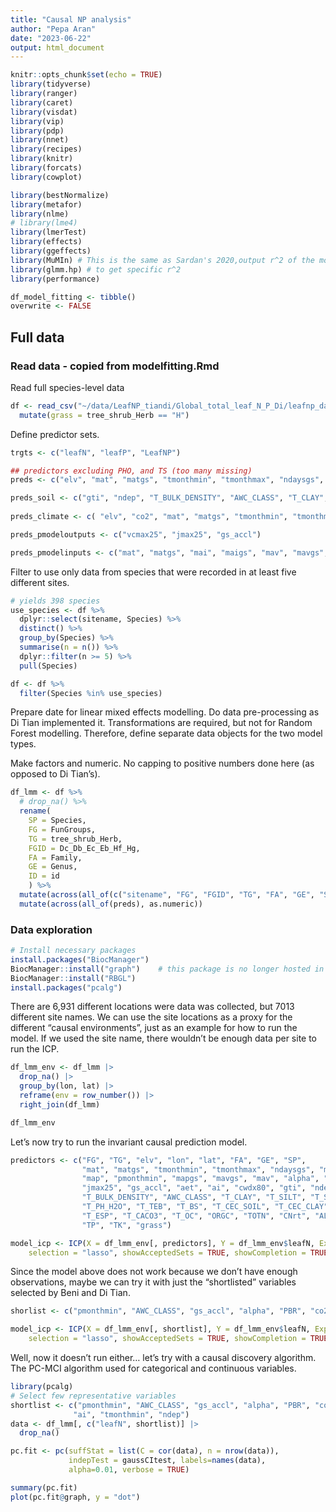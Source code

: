 ```yaml
---
title: "Causal NP analysis"
author: "Pepa Aran"
date: "2023-06-22"
output: html_document
---
```


```r
knitr::opts_chunk$set(echo = TRUE)
library(tidyverse)
library(ranger)
library(caret)
library(visdat)
library(vip)
library(pdp)
library(nnet)
library(recipes)
library(knitr)
library(forcats)
library(cowplot)

library(bestNormalize)
library(metafor)
library(nlme)
# library(lme4)
library(lmerTest)
library(effects)
library(ggeffects)
library(MuMIn) # This is the same as Sardan's 2020,output r^2 of the model
library(glmm.hp) # to get specific r^2
library(performance)

df_model_fitting <- tibble()
overwrite <- FALSE
```

## Full data

### Read data - copied from modelfitting.Rmd

Read full species-level data
```r
df <- read_csv("~/data/LeafNP_tiandi/Global_total_leaf_N_P_Di/leafnp_data_covariates_20210702.csv") %>% 
  mutate(grass = tree_shrub_Herb == "H")  
```

Define predictor sets.
```r
trgts <- c("leafN", "leafP", "LeafNP")

## predictors excluding PHO, and TS (too many missing)
preds <- c("elv", "mat", "matgs", "tmonthmin", "tmonthmax", "ndaysgs", "mai", "maigs", "map", "pmonthmin", "mapgs", "mavgs", "mav", "alpha", "vcmax25", "jmax25", "gs_accl", "aet", "ai", "cwdx80", "gti", "ndep", "co2", "T_BULK_DENSITY", "AWC_CLASS", "T_CLAY", "T_SILT", "T_SAND", "T_GRAVEL", "T_PH_H2O", "T_TEB", "T_BS", "T_CEC_SOIL", "T_CEC_CLAY", "T_ECE", "T_ESP", "T_CACO3", "T_OC", "ORGC", "TOTN", "CNrt", "ALSA", "PBR", "TP", "TK")

preds_soil <- c("gti", "ndep", "T_BULK_DENSITY", "AWC_CLASS", "T_CLAY", "T_SILT", "T_SAND", "T_GRAVEL", "T_PH_H2O", "T_TEB", "T_BS", "T_CEC_SOIL", "T_CEC_CLAY", "T_ECE", "T_ESP", "T_CACO3", "T_OC", "ORGC", "TOTN", "CNrt", "ALSA", "PBR", "TP", "TK")
  
preds_climate <- c( "elv", "co2", "mat", "matgs", "tmonthmin", "tmonthmax", "ndaysgs", "mai", "maigs", "map", "pmonthmin", "mapgs", "mavgs", "mav", "alpha", "vcmax25", "jmax25", "gs_accl", "aet", "ai", "cwdx80")

preds_pmodeloutputs <- c("vcmax25", "jmax25", "gs_accl")

preds_pmodelinputs <- c("mat", "matgs", "mai", "maigs", "mav", "mavgs", "elv", "co2")
```

Filter to use only data from species that were recorded in at least five different sites.
```r
# yields 398 species
use_species <- df %>% 
  dplyr::select(sitename, Species) %>% 
  distinct() %>% 
  group_by(Species) %>% 
  summarise(n = n()) %>% 
  dplyr::filter(n >= 5) %>% 
  pull(Species)

df <- df %>% 
  filter(Species %in% use_species)
```

Prepare date for linear mixed effects modelling. Do data pre-processing as Di Tian implemented it. Transformations are required, but not for Random Forest modelling. Therefore, define separate data objects for the two model types.

Make factors and numeric. No capping to positive numbers done here (as opposed to Di Tian's).
```r
df_lmm <- df %>%
  # drop_na() %>%
  rename( 
    SP = Species, 
    FG = FunGroups, 
    TG = tree_shrub_Herb, 
    FGID = Dc_Db_Ec_Eb_Hf_Hg,
    FA = Family, 
    GE = Genus, 
    ID = id
    ) %>%
  mutate(across(all_of(c("sitename", "FG", "FGID", "TG", "FA", "GE", "SP", "ID")), factor)) %>%
  mutate(across(all_of(preds), as.numeric))
```

### Data exploration

```r
# Install necessary packages
install.packages("BiocManager")
BiocManager::install("graph")    # this package is no longer hosted in CRAN
BiocManager::install("RBGL")
install.packages("pcalg")
```

There are 6,931 different locations were data was collected, but 7013 different site names.
We can use the site locations as a proxy for the different "causal environments", just
as an example for how to run the model. If we used the site name, there wouldn't
be enough data per site to run the ICP.

```r
df_lmm_env <- df_lmm |>
  drop_na() |>
  group_by(lon, lat) |>
  reframe(env = row_number()) |>
  right_join(df_lmm)

df_lmm_env
```

Let's now try to run the invariant causal prediction model.
```r
predictors <- c("FG", "TG", "elv", "lon", "lat", "FA", "GE", "SP", 
                "mat", "matgs", "tmonthmin", "tmonthmax", "ndaysgs", "mai", "maigs",
                "map", "pmonthmin", "mapgs", "mavgs", "mav", "alpha", "vcmax25",
                "jmax25", "gs_accl", "aet", "ai", "cwdx80", "gti", "ndep", "co2",
                "T_BULK_DENSITY", "AWC_CLASS", "T_CLAY", "T_SILT", "T_SAND", "T_GRAVEL",
                "T_PH_H2O", "T_TEB", "T_BS", "T_CEC_SOIL", "T_CEC_CLAY", "T_ECE",
                "T_ESP", "T_CACO3", "T_OC", "ORGC", "TOTN", "CNrt", "ALSA", "PBR",
                "TP", "TK", "grass")

model_icp <- ICP(X = df_lmm_env[, predictors], Y = df_lmm_env$leafN, ExpInd = df_lmm_env$env,
    selection = "lasso", showAcceptedSets = TRUE, showCompletion = TRUE)
```

Since the model above does not work because we don't have enough observations, maybe we can try it with just the "shortlisted" variables selected by Beni and Di Tian.
```r
shorlist <- c("pmonthmin", "AWC_CLASS", "gs_accl", "alpha", "PBR", "co2", "ai", "tmonthmin", "ndep")

model_icp <- ICP(X = df_lmm_env[, shortlist], Y = df_lmm_env$leafN, ExpInd = df_lmm_env$env,
    selection = "lasso", showAcceptedSets = TRUE, showCompletion = TRUE)
```

Well, now it doesn't run either... let's try with a causal discovery algorithm. The PC-MCI algorithm used for categorical and continuous variables.
```r
library(pcalg)
# Select few representative variables
shortlist <- c("pmonthmin", "AWC_CLASS", "gs_accl", "alpha", "PBR", "co2",
              "ai", "tmonthmin", "ndep")
data <- df_lmm[, c("leafN", shortlist)] |>
  drop_na()

pc.fit <- pc(suffStat = list(C = cor(data), n = nrow(data)),
             indepTest = gaussCItest, labels=names(data), 
             alpha=0.01, verbose = TRUE)

summary(pc.fit)
plot(pc.fit@graph, y = "dot")
```

